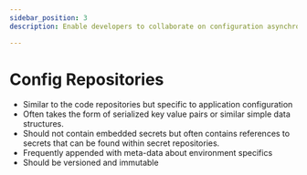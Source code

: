 ```yaml
---
sidebar_position: 3
description: Enable developers to collaborate on configuration asynchronously while keeping historical lineage of changes.

---
```


# Config Repositories

- Similar to the code repositories but specific to application configuration
- Often takes the form of serialized key value pairs or similar simple data structures.
- Should not contain embedded secrets but often contains references to secrets that can be found within secret repositories.
- Frequently appended with meta-data about environment specifics
- Should be versioned and immutable

